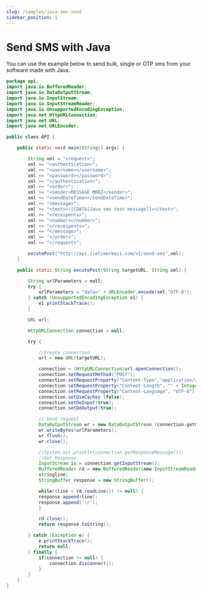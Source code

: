 ```yaml
---
slug: /samples/java-sms-send
sidebar_position: 1
---
```


# Send SMS with Java
You can use the example below to send bulk, single or OTP sms from your software made with Java.

```java
package api;
import java.io.BufferedReader;
import java.io.DataOutputStream;
import java.io.InputStream;
import java.io.InputStreamReader;
import java.io.UnsupportedEncodingException;
import java.net.HttpURLConnection;
import java.net.URL;
import java.net.URLEncoder;

public class API {

	public static void main(String[] args) {

		String xml = "<request>";
		xml += "<authentication>";
		xml += "<username></username>";
		xml += "<password></password>";
		xml += "</authentication>";
		xml += "<order>";
		xml += "<sender>MESSAGE MRKZ</sender>";
		xml += "<sendDateTime></sendDateTime>";
		xml += "<message>";
		xml += "<text><![CDATA[Java sms test message]]></text>";
		xml += "<receipents>";
		xml += "<number></number>";
		xml += "</receipents>";
		xml += "</message>";
		xml += "</order>";
		xml += "</request>";

		excutePost("http://api.iletimerkezi.com/v1/send-sms",xml);
	}

	public static String excutePost(String targetURL, String xml) {

		String urlParameters = null;
		try {
			urlParameters = "data=" + URLEncoder.encode(xml,"UTF-8");
		} catch (UnsupportedEncodingException e1) {
			e1.printStackTrace();
		}

		URL url;

		HttpURLConnection connection = null;

		try {

			//Create connection
			url = new URL(targetURL);

			connection = (HttpURLConnection)url.openConnection();
			connection.setRequestMethod("POST");
			connection.setRequestProperty("Content-Type","application/x-www-form-urlencoded");
			connection.setRequestProperty("Content-Length", "" + Integer.toString(urlParameters.getBytes().length));
			connection.setRequestProperty("Content-Language", "UTF-8");
			connection.setUseCaches (false);
			connection.setDoInput(true);
			connection.setDoOutput(true);

			// Send request
			DataOutputStream wr = new DataOutputStream (connection.getOutputStream());
			wr.writeBytes(urlParameters);
			wr.flush();
			wr.close();

			//System.out.println(connection.getResponseMessage());
			//Get Response
			InputStream is = connection.getInputStream();
			BufferedReader rd = new BufferedReader(new InputStreamReader(is,"UTF-8"));
			stringline;
			StringBuffer response = new StringBuffer();

			while((line = rd.readLine()) != null) {
			response.append(line);
			response.append('\r');
			}

			rd.close();
			return response.toString();

		} catch (Exception e) {
			e.printStackTrace();
			return null;
		} finally {
			if(connection != null) {
				connection.disconnect();
			}
		}
	}
}
```